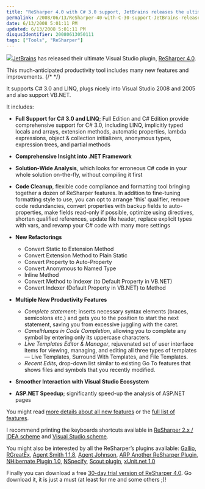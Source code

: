 ```yaml
---
title: "ReSharper 4.0 with C# 3.0 support, JetBrains releases the ultimate Visual Studio plugin"
permalink: /2008/06/13/ReSharper-40-with-C-30-support-JetBrains-releases-the-ultimate-Visual-Studio-plugin/
date: 6/13/2008 5:01:11 PM
updated: 6/13/2008 5:01:11 PM
disqusIdentifier: 20080613050111
tags: ["Tools", "ReSharper"]
---
```

[![](http://farm4.static.flickr.com/3263/2575121850_a280df26f4_o.png)](http://www.jetbrains.com/resharper/index.html)[JetBrains](http://www.jetbrains.com/) has released their ultimate Visual Studio plugin, [ReSharper 4.0](http://www.jetbrains.com/resharper/index.html). 

This much-anticipated productivity tool includes many new features and improvements.
{/* <!-- more --> */}

It supports C# 3.0 and LINQ, plugs nicely into Visual Studio 2008 and 2005 and also support VB.NET.

It includes:

*   **Full Support for C# 3.0 and LINQ**; Full Edition and C# Edition provide comprehensive support for C# 3.0, including LINQ, implicitly typed locals and arrays, extension methods, automatic properties, lambda expressions, object & collection initializers, anonymous types, expression trees, and partial methods 
*   **Comprehensive Insight into .NET Framework**
*   **Solution-Wide Analysis**, which looks for erroneous C# code in your whole solution on-the-fly, without compiling it first 
*   **Code Cleanup**, flexible code compliance and formatting tool bringing together a dozen of ReSharper features. In addition to fine-tuning formatting style to use, you can opt to arrange 'this' qualifier, remove code redundancies, convert properties with backup fields to auto-properties, make fields read-only if possible, optimize using directives, shorten qualified references, update file header, replace explicit types with vars, and revamp your C# code with many more settings 
*   **New Refactorings**       

    *   Convert Static to Extension Method 
    *   Convert Extension Method to Plain Static 
    *   Convert Property to Auto-Property 
    *   Convert Anonymous to Named Type 
    *   Inline Method 
    *   Convert Method to Indexer (to Default Property in VB.NET) 
    *   Convert Indexer (Default Property in VB.NET) to Method    
*   **Multiple New Productivity Features**      

    *   *Complete statement*; inserts necessary syntax elements (braces, semicolons etc.) and gets you to the position to start the next statement, saving you from excessive juggling with the caret. 
    *   *CamelHumps in Code Completion*, allowing you to complete any symbol by entering only its uppercase characters. 
    *   *Live Templates Editor & Manager*, rejuvenated set of user interface items for viewing, managing, and editing all three types of templates — Live Templates, Surround With Templates, and File Templates. 
    *   *Recent Edits*, drop-down list similar to existing Go To features that shows files and symbols that you recently modified.    
*   **Smoother Interaction with Visual Studio Ecosystem** 
*   **ASP.NET Speedup**; significantly speed-up the analysis of ASP.NET pages   

You might read [more details about all new features](http://www.jetbrains.com/resharper/features/newfeatures.html) or the [full list of features](http://www.jetbrains.com/resharper/features/index.html).

I recommend printing the keyboards shortcuts available in [ReSharper 2.x / IDEA scheme](http://www.jetbrains.com/resharper/docs/ReSharper40DefaultKeymap2.pdf) and [Visual Studio scheme](http://www.jetbrains.com/resharper/docs/ReSharper40DefaultKeymap.pdf).

You might also be interested by all the ReSharper’s plugins available: [Gallio](http://www.jetbrains.com/resharper/plugins/index.html#Gallio), [RGreatEx](http://www.jetbrains.com/resharper/plugins/index.html#RGreatEx), [Agent Smith 1.1.8](http://www.jetbrains.com/resharper/plugins/index.html#Agent_Smith_11.8), [Agent Johnson](http://www.jetbrains.com/resharper/plugins/index.html#Agent_Johnson), [ARP Another ReSharper Plugin](http://www.jetbrains.com/resharper/plugins/index.html#ARP_Another_ReSharper_Plugin), [NHibernate Plugin 1.0](http://www.jetbrains.com/resharper/plugins/index.html#NHibernate_Plugin_10), [NSpecify](http://www.jetbrains.com/resharper/plugins/index.html#NSpecify), [Scout plugin](http://www.jetbrains.com/resharper/plugins/index.html#Scout_plugin), [xUnit.net 1.0](http://www.jetbrains.com/resharper/plugins/index.html#xUnitnet_1.0)

Finally you can download a free [30-day trial version of ReSharper 4.0](http://www.jetbrains.com/resharper/download/index.html). Go download it, it is just a must (at least for me and some others ;)!
